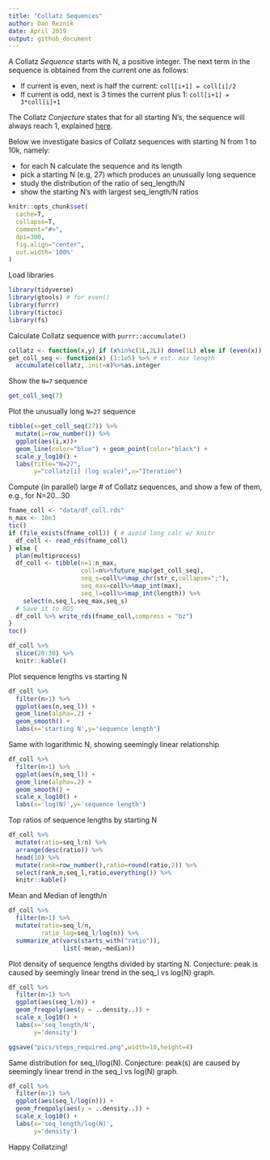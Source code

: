 ```yaml
---
title: "Collatz Sequences"
author: Dan Reznik
date: April 2019
output: github_document
---
```


A Collatz *Sequence* starts with N, a positive integer. The next term in the sequence is obtained from the current one as follows:

* If current is even, next is half the current: `coll[i+1] = coll[i]/2`
* If current is odd, next is 3 times the current plus 1: `coll[i+1] = 3*coll[i]+1`

The Collatz *Conjecture* states that for all starting N's, the sequence will always reach 1, explained [here](https://en.wikipedia.org/wiki/Collatz_conjecture).

Below we investigate basics of Collatz sequences with starting N from 1 to 10k, namely:

* for each N calculate the sequence and its length
* pick a starting N (e.g, 27) which produces an unusually long sequence
* study the distribution of the ratio of seq_length/N
* show the starting N's with largest seq_length/N ratios

```r
knitr::opts_chunk$set(
  cache=T,
  collapse=T,
  comment="#>",
  dpi=300,
  fig.align="center",
  out.width='100%'
)
```

Load libraries

```r
library(tidyverse)
library(gtools) # for even()
library(furrr)
library(tictoc)
library(fs)
```

Calculate Collatz sequence with `purrr::accumulate()`

```r
collatz <- function(x,y) if (x%in%c(1L,2L)) done(1L) else if (even(x)) x/2L else 3L*x+1L
get_coll_seq <- function(x) (1:1e5) %>% # est. max length
  accumulate(collatz,.init=x)%>%as.integer
```

Show the `N=7` sequence

```r
get_coll_seq(7)
```

Plot the unusually long `N=27` sequence

```r
tibble(x=get_coll_seq(27)) %>%
  mutate(i=row_number()) %>%
  ggplot(aes(i,x))+
  geom_line(color="blue") + geom_point(color="black") +
  scale_y_log10() + 
  labs(title="N=27",
       y="collatz[i] (log scale)",x="Iteration")
```

Compute (in parallel) large # of Collatz sequences, and show a few of them, e.g., for N=20...30

```r
fname_coll <- "data/df_coll.rds"
n_max <- 10e3
tic()
if (file_exists(fname_coll)) { # avoid long calc w/ knitr
  df_coll <- read_rds(fname_coll)
} else {
  plan(multiprocess)
  df_coll <- tibble(n=1:n_max,
                    coll=n%>%future_map(get_coll_seq),
                    seq_s=coll%>%map_chr(str_c,collapse=";"),
                    seq_max=coll%>%map_int(max),
                    seq_l=coll%>%map_int(length)) %>%
    select(n,seq_l,seq_max,seq_s)
  # Save it to RDS
  df_coll %>% write_rds(fname_coll,compress = "bz")
}
toc()
```

```r
df_coll %>%
  slice(20:30) %>%
  knitr::kable()
```

Plot sequence lengths vs starting N

```r
df_coll %>%
  filter(n>1) %>%
  ggplot(aes(n,seq_l)) +
  geom_line(alpha=.2) +
  geom_smooth() +
  labs(x='starting N',y='sequence length')
```

Same with logarithmic N, showing seemingly linear relationship

```r
df_coll %>%
  filter(n>1) %>%
  ggplot(aes(n,seq_l)) +
  geom_line(alpha=.2) +
  geom_smooth() +
  scale_x_log10() +
  labs(x='log(N)',y='sequence length')
```

Top ratios of sequence lengths by starting N

```r
df_coll %>%
  mutate(ratio=seq_l/n) %>%
  arrange(desc(ratio)) %>% 
  head(10) %>%
  mutate(rank=row_number(),ratio=round(ratio,2)) %>%
  select(rank,n,seq_l,ratio,everything()) %>%
  knitr::kable()
```

Mean and Median of length/n

```r
df_coll %>%
  filter(n>1) %>%
  mutate(ratio=seq_l/n,
         ratio_log=seq_l/log(n)) %>%
  summarize_at(vars(starts_with("ratio")),
               list(~mean,~median))
```

Plot density of sequence lengths divided by starting N. Conjecture: peak is caused by seemingly linear trend in the seq_l vs log(N) graph.

```r
df_coll %>%
  filter(n>1) %>%
  ggplot(aes(seq_l/n)) +
  geom_freqpoly(aes(y = ..density..)) +
  scale_x_log10() +
  labs(x='seq_length/N',
       y='density')
```

```r
ggsave("pics/steps_required.png",width=10,height=4)
```

Same distribution for seq_l/log(N). Conjecture: peak(s) are caused by seemingly linear trend in the seq_l vs log(N) graph.

```r
df_coll %>%
  filter(n>1) %>%
  ggplot(aes(seq_l/log(n))) +
  geom_freqpoly(aes(y = ..density..)) +
  scale_x_log10() +
  labs(x='seq_length/log(N)',
       y='density')
```

Happy Collatzing!
